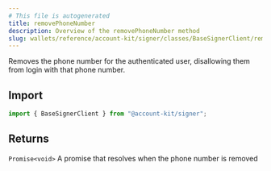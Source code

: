 ```yaml
---
# This file is autogenerated
title: removePhoneNumber
description: Overview of the removePhoneNumber method
slug: wallets/reference/account-kit/signer/classes/BaseSignerClient/removePhoneNumber
---
```


Removes the phone number for the authenticated user, disallowing them from login with that phone number.

## Import

```ts
import { BaseSignerClient } from "@account-kit/signer";
```

## Returns

`Promise<void>`
A promise that resolves when the phone number is removed
